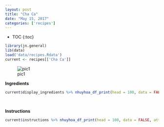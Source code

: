 ```yaml
---
layout: post
title: "Cha Ca"
date: "May 15, 2017"
categories: ['recipes']
---
```


* TOC
{:toc}

```r
library(jn.general)
lib(data)
load('data/recipes.Rdata')
current <- recipes[['Cha Ca']]
```

![pic1](http://jnguyen92.github.io/nhuyhoa/figure/food/Cha Ca.JPG)

**Ingredients**

```r
current$display_ingredients %>% nhuyhoa_df_print(head = 100, data = FALSE, attribute = "class = \"presenttab\"")
```

<br>

**Instructions**

```r
current$instructions %>% nhuyhoa_df_print(head = 100, data = FALSE, attribute = "class = \"presenttabnoh\"")
```

